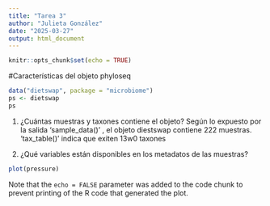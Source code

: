 ```yaml
---
title: "Tarea 3"
author: "Julieta González"
date: "2025-03-27"
output: html_document
---
```


```r
knitr::opts_chunk$set(echo = TRUE)
```

#Características del objeto phyloseq


```r
data("dietswap", package = "microbiome")
ps <- dietswap
ps

```

1. ¿Cuántas muestras y taxones contiene el objeto?
Según lo expuesto por la salida 'sample_data()' , el objeto diestswap contiene 222 muestras.
'tax_table()' indica que exiten 13w0 taxones 

2. ¿Qué variables están disponibles en los metadatos de las muestras?


```r
plot(pressure)
```

Note that the `echo = FALSE` parameter was added to the code chunk to prevent printing of the R code that generated the plot.
